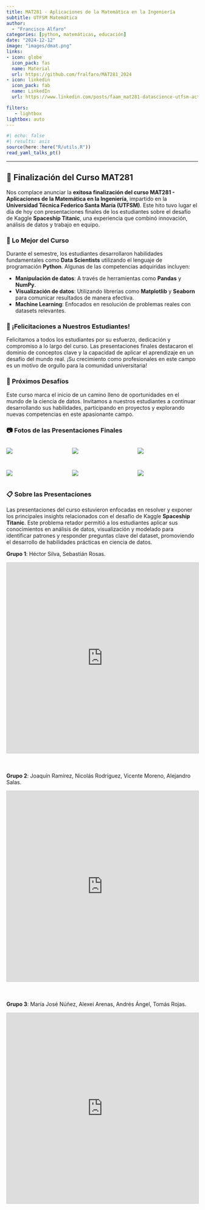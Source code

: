 ```yaml
---
title: MAT281 - Aplicaciones de la Matemática en la Ingeniería
subtitle: UTFSM Matemática
author: 
  - "Francisco Alfaro"
categories: [python, matemáticas, educación]
date: "2024-12-12"
image: "images/dmat.png"
links:
- icon: globe
  icon_pack: fas
  name: Material
  url: https://github.com/fralfaro/MAT281_2024
- icon: linkedin
  icon_pack: fab
  name: LinkedIn
  url: https://www.linkedin.com/posts/faam_mat281-datascience-utfsm-activity-7274384001761480704-YBfQ?utm_source=share&utm_medium=member_desktop

filters:
   - lightbox
lightbox: auto
---
```


```r
#| echo: false
#| results: asis
source(here::here("R/utils.R"))
read_yaml_talks_pt()
```

------------------------------------------------------------------------

## 🎉 Finalización del Curso MAT281

Nos complace anunciar la **exitosa finalización del curso MAT281 - Aplicaciones de la Matemática en la Ingeniería**, impartido en la **Universidad Técnica Federico Santa María (UTFSM)**. Este hito tuvo lugar el día de hoy con presentaciones finales de los estudiantes sobre el desafío de Kaggle **Spaceship Titanic**, una experiencia que combinó innovación, análisis de datos y trabajo en equipo.

### 🌟 Lo Mejor del Curso

Durante el semestre, los estudiantes desarrollaron habilidades fundamentales como **Data Scientists** utilizando el lenguaje de programación **Python**. Algunas de las competencias adquiridas incluyen:

- **Manipulación de datos**: A través de herramientas como **Pandas** y **NumPy**.
- **Visualización de datos**: Utilizando librerías como **Matplotlib** y **Seaborn** para comunicar resultados de manera efectiva.
- **Machine Learning**: Enfocados en resolución de problemas reales con datasets relevantes.

### 👏 ¡Felicitaciones a Nuestros Estudiantes!

Felicitamos a todos los estudiantes por su esfuerzo, dedicación y compromiso a lo largo del curso. Las presentaciones finales destacaron el dominio de conceptos clave y la capacidad de aplicar el aprendizaje en un desafío del mundo real. ¡Su crecimiento como profesionales en este campo es un motivo de orgullo para la comunidad universitaria!

### 📅 Próximos Desafíos

Este curso marca el inicio de un camino lleno de oportunidades en el mundo de la ciencia de datos. Invitamos a nuestros estudiantes a continuar desarrollando sus habilidades, participando en proyectos y explorando nuevas competencias en este apasionante campo.

### 📷 Fotos de las Presentaciones Finales

::: {style="display: grid; grid-template-columns: repeat(3, 1fr); grid-gap: 1em;"}
![](images/img_01.jpeg){group="my-gallery"}

![](images/img_02.jpeg){group="my-gallery"}

![](images/img_04.jpeg){group="my-gallery"}

![](images/img_05.jpeg){group="my-gallery"}

![](images/img_06.jpeg){group="my-gallery"}

![](images/img_07.jpeg){group="my-gallery"}

:::


### 📋 Sobre las Presentaciones  

Las presentaciones del curso estuvieron enfocadas en resolver y exponer los principales insights relacionados con el desafío de Kaggle **Spaceship Titanic**. Este problema retador permitió a los estudiantes aplicar sus conocimientos en análisis de datos, visualización y modelado para identificar patrones y responder preguntas clave del dataset, promoviendo el desarrollo de habilidades prácticas en ciencia de datos.  

**Grupo 1**: Héctor Silva, Sebastián Rosas.

<iframe src="https://www.slideshare.net/slideshow/embed_code/key/BEuTmw4Irb1Viv?hostedIn=slideshare&page=upload" width="700" height="500" frameborder="0" marginwidth="0" marginheight="0" scrolling="no" style="border:1px solid #CCC; border-width:1px; margin-bottom:5px; max-width: 100%;" allowfullscreen>

</iframe>

<br>

**Grupo 2**: Joaquín Ramírez, Nicolás Rodríguez, Vicente Moreno, Alejandro Salas.

<iframe src="https://www.slideshare.net/slideshow/embed_code/key/nRhiu326vcBPnW?hostedIn=slideshare&page=upload" width="700" height="500" frameborder="0" marginwidth="0" marginheight="0" scrolling="no" style="border:1px solid #CCC; border-width:1px; margin-bottom:5px; max-width: 100%;" allowfullscreen>

</iframe>

<br>

**Grupo 3**: María José Núñez, Alexei Arenas, Andrés Ángel, Tomás Rojas.

<iframe src="https://www.slideshare.net/slideshow/embed_code/key/eUNDWTAdYMfD7M?hostedIn=slideshare&page=upload" width="700" height="500" frameborder="0" marginwidth="0" marginheight="0" scrolling="no" style="border:1px solid #CCC; border-width:1px; margin-bottom:5px; max-width: 100%;" allowfullscreen>

</iframe>


